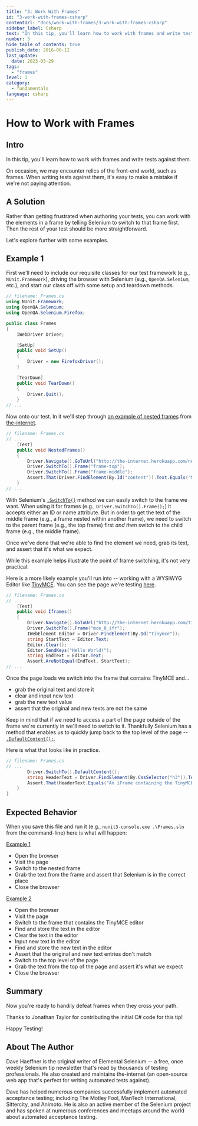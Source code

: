 ```yaml
---
title: "3: Work With Frames"
id: "3-work-with-frames-csharp"
contentUrl: "docs/work-with-frames/3-work-with-frames-csharp"
sidebar_label: Csharp
text: "In this tip, you'll learn how to work with frames and write tests against them. On occasion, we may encounter relics of the front-end world, such as frames."
number: 3
hide_table_of_contents: true
publish_date: 2016-06-12
last_update:
  date: 2023-03-29
tags:
  - "frames"
level: 1
category:
  - fundamentals
language: csharp
---
```


# How to Work with Frames

## Intro

In this tip, you'll learn how to work with frames and write tests against them.

On occasion, we may encounter relics of the front-end world, such as frames. When writing tests against them, it's easy to make a mistake if we're not paying attention.

## A Solution

Rather than getting frustrated when authoring your tests, you can work with the elements in a frame by telling Selenium to switch to that frame first. Then the rest of your test should be more straightforward.

Let's explore further with some examples.

## Example 1

First we'll need to include our requisite classes for our test framework (e.g., `NUnit.Framework`), driving the browser with Selenium (e.g., `OpenQA.Selenium`, etc.), and start our class off with some setup and teardown methods.

```csharp
// filename: Frames.cs
using NUnit.Framework;
using OpenQA.Selenium;
using OpenQA.Selenium.Firefox;

public class Frames
{
    IWebDriver Driver;

    [SetUp]
    public void SetUp()
    {
        Driver = new FirefoxDriver();
    }

    [TearDown]
    public void TearDown()
    {
        Driver.Quit();
    }
// ...
```

Now onto our test. In it we'll step through [an example of nested frames](http://the-internet.herokuapp.com/nested_frames) from [the-internet](https://github.com/tourdedave/the-internet).

```csharp
// filename: Frames.cs
// ...
    [Test]
    public void NestedFrames()
    {
        Driver.Navigate().GoToUrl("http://the-internet.herokuapp.com/nested_frames");
        Driver.SwitchTo().Frame("frame-top");
        Driver.SwitchTo().Frame("frame-middle");
        Assert.That(Driver.FindElement(By.Id("content")).Text.Equals("MIDDLE"));
    }
// ...
```

With Selenium's [`.SwitchTo()`](http://seleniumhq.github.io/selenium/docs/api/dotnet/html/M_OpenQA_Selenium_IWebDriver_SwitchTo.htm) method we can easily switch to the frame we want. When using it for frames (e.g., `Driver.SwitchTo().Frame();`) it accepts either an ID or name attribute. But in order to get the text of the middle frame (e.g., a frame nested within another frame), we need to switch to the parent frame (e.g., the top frame) first _and then_ switch to the child frame (e.g., the middle frame).

Once we've done that we're able to find the element we need, grab its text, and assert that it's what we expect.

While this example helps illustrate the point of frame switching, it's not very practical.

Here is a more likely example you'll run into -- working with a WYSIWYG Editor like [TinyMCE](http://www.tinymce.com/). You can see the page we're testing [here](http://the-internet.herokuapp.com/tinymce).

```csharp
// filename: Frames.cs
// ...
    [Test]
    public void Iframes()
    {
        Driver.Navigate().GoToUrl("http://the-internet.herokuapp.com/tinymce");
        Driver.SwitchTo().Frame("mce_0_ifr");
        IWebElement Editor = Driver.FindElement(By.Id("tinymce"));
        string StartText = Editor.Text;
        Editor.Clear();
        Editor.SendKeys("Hello World!");
        string EndText = Editor.Text;
        Assert.AreNotEqual(EndText, StartText);
// ...
```

Once the page loads we switch into the frame that contains TinyMCE and...

- grab the original text and store it
- clear and input new text
- grab the new text value
- assert that the original and new texts are not the same

Keep in mind that if we need to access a part of the page outside of the frame we're currently in we'll need to switch to it. Thankfully Selenium has a method that enables us to quickly jump back to the top level of the page -- [`.DefaultContent();`](http://seleniumhq.github.io/selenium/docs/api/dotnet/html/M_OpenQA_Selenium_ITargetLocator_DefaultContent.htm).

Here is what that looks like in practice.

```csharp
// filename: Frames.cs
// ...
        Driver.SwitchTo().DefaultContent();
        string HeaderText = Driver.FindElement(By.CssSelector("h3")).Text;
        Assert.That(HeaderText.Equals("An iFrame containing the TinyMCE WYSIWYG Editor"));
    }
}
```

## Expected Behavior

When you save this file and run it (e.g., `nunit3-console.exe .\Frames.sln` from the command-line) here is what will happen:

<u>Example 1</u>

- Open the browser
- Visit the page
- Switch to the nested frame
- Grab the text from the frame and assert that Selenium is in the correct place
- Close the browser

<u>Example 2</u>

- Open the browser
- Visit the page
- Switch to the frame that contains the TinyMCE editor
- Find and store the text in the editor
- Clear the text in the editor
- Input new text in the editor
- Find and store the new text in the editor
- Assert that the original and new text entries don't match
- Switch to the top level of the page
- Grab the text from the top of the page and assert it's what we expect
- Close the browser

## Summary

Now you're ready to handily defeat frames when they cross your path.

Thanks to Jonathan Taylor for contributing the initial C# code for this tip!

Happy Testing!

## About The Author

Dave Haeffner is the original writer of Elemental Selenium -- a free, once weekly Selenium tip newsletter that's read by thousands of testing professionals. He also created and maintains the-internet (an open-source web app that's perfect for writing automated tests against).

Dave has helped numerous companies successfully implement automated acceptance testing; including The Motley Fool, ManTech International, Sittercity, and Animoto. He is also an active member of the Selenium project and has spoken at numerous conferences and meetups around the world about automated acceptance testing.
